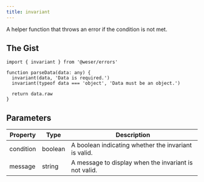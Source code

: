```yaml
---
title: invariant
---
```


A helper function that throws an error if the condition is not met.

## The Gist

```tsx
import { invariant } from '@weser/errors'

function parseData(data: any) {
  invariant(data, 'Data is required.')
  invariant(typeof data === 'object', 'Data must be an object.')

  return data.raw
}
```

## Parameters

| Property  | Type    | Description                                           |
| --------- | ------- | ----------------------------------------------------- |
| condition | boolean | A boolean indicating whether the invariant is valid.  |
| message   | string  | A message to display when the invariant is not valid. |
